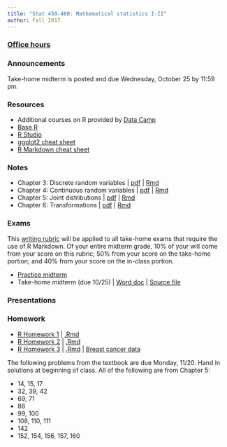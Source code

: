 ```yaml
---
title: "Stat 450-460: Mathematical statistics I-II"
author: Fall 2017 
---
```



### [Office hours](Schedule.html)

### Announcements

Take-home midterm is posted and due Wednesday, October 25 by 11:59 pm.

### Resources

  * Additional courses on R provided by [Data Camp](https://www.datacamp.com/)
  * [Base R](https://cran.r-project.org/)
  * [R Studio](https://www.rstudio.com/home/)
  * [ggplot2 cheat sheet](https://www.rstudio.com/wp-content/uploads/2015/03/ggplot2-cheatsheet.pdf)  
  * [R Markdown cheat sheet](https://www.rstudio.com/wp-content/uploads/2015/02/rmarkdown-cheatsheet.pdf)



### Notes

 * Chapter 3: Discrete random variables | [pdf](https://www.dropbox.com/s/dez6w5nqgepexs7/Chapter_3-Discrete.pdf?dl=0) | [Rmd](https://www.dropbox.com/s/2w69winr1hza613/Chapter%203-Discrete.Rmd?dl=0)
 * Chapter 4: Continuous random variables | [pdf](https://www.dropbox.com/s/ao4gsywmreh47hz/Chapter4-continuous.pdf?dl=0) | [Rmd](https://www.dropbox.com/s/7rfb8ovsoplfqnr/Chapter4-continuous.Rmd?dl=0)
 * Chapter 5: Joint distributions | [pdf](https://www.dropbox.com/s/49fvh6czirwj0kj/Chapter5-joint.pdf?dl=0) | [Rmd](https://www.dropbox.com/s/49fvh6czirwj0kj/Chapter5-joint.pdf?dl=0)
 * Chapter 6: Transformations | [pdf](https://www.dropbox.com/s/exqv4o5p6qjlri2/Chapter6-transformations.pdf?dl=0) | [Rmd](https://www.dropbox.com/s/dtjhdymk43m4562/Chapter6-transformations.Rmd?dl=0)

### Exams

This [writing rubric](https://www.dropbox.com/s/0n0vheg0ucg1tln/Writing%20Rubric-2018.docx?dl=0) will be applied to all take-home exams that require the use of R Markdown.  Of your entire midterm grade, 10% of your will come from your score on this rubric; 50% from your score on the take-home portion; and 40% from your score on the in-class portion.  



* [Practice midterm](https://www.dropbox.com/s/sov203yn8i9p6yj/MathStatI-Midterm-Fall2016.docx?dl=0)
* Take-home midterm (due 10/25) | [Word doc](https://www.dropbox.com/s/tcap7bhtf6tfhn7/Stat450-TakeHomeMidterm-Fall2017.docx?dl=0) | [Source file](https://www.dropbox.com/s/lmp8syvoo0xvnzc/Stat450-TakeHomeMidterm-Fall2017.Rmd?dl=0)

### Presentations

<!--
For Monday, 10/30, the following from Chapter 5 (each bullet represents one presentation's worth):

* 77, 92
* 79, 93
* 95, 114
* 136, 141


* 7, 25, 51
* 9, 27, 53
* 11, 29, 55
* 14, 32, 58
-->

### Homework

* [R Homework 1](R_HW1.html) | [.Rmd](https://www.dropbox.com/s/4zsa47cr0031429/R_HW1.Rmd?dl=0)
* [R Homework 2](R_HW2.html) | [.Rmd](https://www.dropbox.com/s/8angsdzqcetqbc6/R_HW2.Rmd?dl=0)
* [R Homework 3](https://www.dropbox.com/s/oyc9p4ixiw5o31c/R_HW3.pdf?dl=0) | [.Rmd](https://www.dropbox.com/s/mpxrssfn93e38u8/R_HW3.Rmd?dl=0) | [Breast cancer data](https://www.dropbox.com/s/b1k99n05s22njvi/BreastCancerSample.csv?dl=0)


The following problems from the textbook are due Monday, 11/20. Hand in solutions at beginning of class.  All of the following are from Chapter 5:


* 14, 15, 17
* 32, 39, 42
* 69, 71
* 86
* 99, 100
* 108, 110, 111
* 142
* 152, 154, 156, 157, 160

<!--
* 6, 15
* 23, 34, 35
* 42
* 80
* 89, 96 (use R on part d.), 111, 112
* 160, 165, 167, 173, 185, 188, 190, 197, 198, 200
-->
